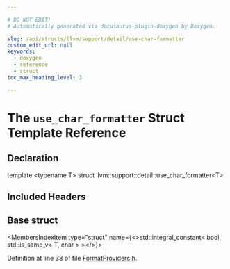```yaml
---

# DO NOT EDIT!
# Automatically generated via docusaurus-plugin-doxygen by Doxygen.

slug: /api/structs/llvm/support/detail/use-char-formatter
custom_edit_url: null
keywords:
  - doxygen
  - reference
  - struct
toc_max_heading_level: 3

---
```





# The `use_char_formatter` Struct Template Reference

<DoxygenPage pluginConfig={pluginConfig}>



## Declaration

<CodeBlock>template &lt;typename T&gt;
struct llvm::support::detail::use_char_formatter&lt;T&gt;</CodeBlock>

## Included Headers

<IncludesList>
<IncludesListItem
  filePath="llvm/Support/FormatProviders.h"
  permalink="/docs/api/files/include/include/llvm/include/llvm/support/formatproviders-h"
  isLocal="true" />
</IncludesList>

## Base struct

<MembersIndex>

<MembersIndexItem
  type="struct"
  name={<>std::integral&#95;constant&lt; bool, std::is&#95;same&#95;v&lt; T, char &gt; &gt;</>}>
</MembersIndexItem>

</MembersIndex>


Definition at line 38 of file <a href="/docs/api/files/include/include/llvm/include/llvm/support/formatproviders-h">FormatProviders.h</a>.

</DoxygenPage>
